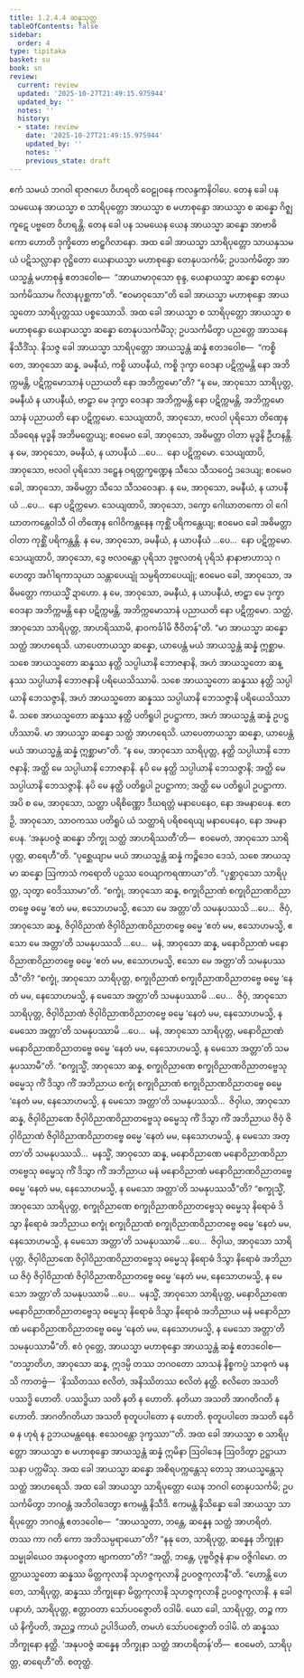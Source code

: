 ```yaml
---
title: 1.2.4.4 ဆန္နသုတ္တ
tableOfContents: false
sidebar:
  order: 4
type: tipitaka
basket: su
book: sn
review:
  current: review
  updated: '2025-10-27T21:49:15.975944'
  updated_by: ''
  notes: ''
  history:
  - state: review
    date: '2025-10-27T21:49:15.975944'
    updated_by: ''
    notes: ''
    previous_state: draft
---
```



<ReviewStatus review={frontmatter.review} showDetails={true} />

<HypothesisAnnotation frontmatter={frontmatter} />

<DynamicBreadcrumb />

<Division number="87" book="sn" e="ch" v="18" p="294">

<Paragraph number="384" book="sn">
ဧကံ သမယံ ဘဂဝါ ရာဇဂဟေ ဝိဟရတိ ဝေဠုဝနေ ကလန္ဒကနိဝါပေ. တေန ခေါ ပန သမယေန အာယသ္မာ စ သာရိပုတ္တော အာယသ္မာ စ မဟာစုန္ဒော အာယသ္မာ စ ဆန္နော ဂိဇ္ဈကူဋေ ပဗ္ဗတေ ဝိဟရန္တိ. တေန ခေါ ပန သမယေန ယေန အာယသ္မာ ဆန္နော အာဗာဓိကော ဟောတိ ဒုက္ခိတော ဗာဠှဂိလာနော. အထ ခေါ အာယသ္မာ သာရိပုတ္တော သာယနှသမယံ ပဋိသလ္လာနာ ဝုဋ္ဌိတော ယေနာယသ္မာ မဟာစုန္ဒော တေနုပသင်္ကမိ; ဥပသင်္ကမိတွာ အာယသ္မန္တံ မဟာစုန္ဒံ ဧတဒဝေါစ—  “အာယာမာဝုသော စုန္ဒ, ယေနာယသ္မာ ဆန္နော တေနုပသင်္ကမိဿာမ ဂိလာနပုစ္ဆကာ”တိ. “ဧဝမာဝုသော”တိ ခေါ အာယသ္မာ မဟာစုန္ဒော အာယသ္မတော သာရိပုတ္တဿ ပစ္စဿောသိ.
</Paragraph>

<Paragraph number="385" book="sn">
အထ ခေါ အာယသ္မာ စ သာရိပုတ္တော အာယသ္မာ စ မဟာစုန္ဒော ယေနာယသ္မာ ဆန္နော တေနုပသင်္ကမိံသု; ဥပသင်္ကမိတွာ ပညတ္တေ အာသနေ နိသီဒိံသု. နိသဇ္ဇ ခေါ အာယသ္မာ သာရိပုတ္တော အာယသ္မန္တံ ဆန္နံ ဧတဒဝေါစ—  “ကစ္စိ တေ, အာဝုသော ဆန္န, ခမနီယံ, ကစ္စိ ယာပနီယံ, ကစ္စိ ဒုက္ခာ ဝေဒနာ ပဋိက္ကမန္တိ နော အဘိက္ကမန္တိ, ပဋိက္ကမောသာနံ ပညာယတိ နော အဘိက္ကမော”တိ?
</Paragraph>

<Paragraph number="386" book="sn">
“န မေ, အာဝုသော သာရိပုတ္တ, ခမနီယံ န ယာပနီယံ, ဗာဠှာ မေ ဒုက္ခာ ဝေဒနာ အဘိက္ကမန္တိ နော ပဋိက္ကမန္တိ, အဘိက္ကမောသာနံ ပညာယတိ နော ပဋိက္ကမော. သေယျထာပိ, အာဝုသော, ဗလဝါ ပုရိသော တိဏှေန သိခရေန မုဒ္ဓနိ အဘိမတ္ထေယျ; ဧဝမေဝ ခေါ, အာဝုသော, အဓိမတ္တာ ဝါတာ မုဒ္ဓနိ ဦဟနန္တိ. န မေ, အာဝုသော, ခမနီယံ, န ယာပနီယံ …ပေ…  နော ပဋိက္ကမော. သေယျထာပိ, အာဝုသော, ဗလဝါ ပုရိသော ဒဠှေန ဝရတ္တက္ခဏ္ဍေန သီသေ သီသဝေဌံ ဒဒေယျ; ဧဝမေဝ ခေါ, အာဝုသော, အဓိမတ္တာ သီသေ သီသဝေဒနာ. န မေ, အာဝုသော, ခမနီယံ, န ယာပနီယံ …ပေ…  နော ပဋိက္ကမော. သေယျထာပိ, အာဝုသော, ဒက္ခော ဂေါဃာတကော ဝါ ဂေါဃာတကန္တေဝါသီ ဝါ တိဏှေန ဂေါဝိကန္တနေန ကုစ္ဆိံ ပရိကန္တေယျ; ဧဝမေဝ ခေါ အဓိမတ္တာ ဝါတာ ကုစ္ဆိံ ပရိကန္တန္တိ. န မေ, အာဝုသော, ခမနီယံ, န ယာပနီယံ …ပေ…  နော ပဋိက္ကမော. သေယျထာပိ, အာဝုသော, ဒွေ ဗလဝန္တော ပုရိသာ ဒုဗ္ဗလတရံ ပုရိသံ နာနာဗာဟာသု ဂဟေတွာ အင်္ဂါရကာသုယာ သန္တာပေယျုံ သမ္ပရိတာပေယျုံ; ဧဝမေဝ ခေါ, အာဝုသော, အဓိမတ္တော ကာယသ္မိံ ဍာဟော. န မေ, အာဝုသော, ခမနီယံ, န ယာပနီယံ, ဗာဠှာ မေ ဒုက္ခာ ဝေဒနာ အဘိက္ကမန္တိ နော ပဋိက္ကမန္တိ, အဘိက္ကမောသာနံ ပညာယတိ နော ပဋိက္ကမော. သတ္ထံ, အာဝုသော သာရိပုတ္တ, အာဟရိဿာမိ, နာဝကင်္ခါမိ ဇီဝိတန်”တိ.
</Paragraph>

<Paragraph number="387" book="sn">
“မာ အာယသ္မာ ဆန္နော သတ္ထံ အာဟရေသိ. ယာပေတာယသ္မာ ဆန္နော, ယာပေန္တံ မယံ အာယသ္မန္တံ ဆန္နံ ဣစ္ဆာမ. သစေ အာယသ္မတော ဆန္နဿ နတ္ထိ သပ္ပါယာနိ ဘောဇနာနိ, အဟံ အာယသ္မတော ဆန္နဿ သပ္ပါယာနိ ဘောဇနာနိ ပရိယေသိဿာမိ. သစေ အာယသ္မတော ဆန္နဿ နတ္ထိ သပ္ပါယာနိ ဘေသဇ္ဇာနိ, အဟံ အာယသ္မတော ဆန္နဿ သပ္ပါယာနိ ဘေသဇ္ဇာနိ ပရိယေသိဿာမိ. သစေ အာယသ္မတော ဆန္နဿ နတ္ထိ ပတိရူပါ ဥပဋ္ဌာကာ, အဟံ အာယသ္မန္တံ ဆန္နံ ဥပဋ္ဌဟိဿာမိ. မာ အာယသ္မာ ဆန္နော သတ္ထံ အာဟရေသိ. ယာပေတာယသ္မာ ဆန္နော, ယာပေန္တံ မယံ အာယသ္မန္တံ ဆန္နံ ဣစ္ဆာမာ”တိ.
</Paragraph>

<Paragraph number="388" book="sn">
“န မေ, အာဝုသော သာရိပုတ္တ, နတ္ထိ သပ္ပါယာနိ ဘောဇနာနိ; အတ္ထိ မေ သပ္ပါယာနိ ဘောဇနာနိ. နပိ မေ နတ္ထိ သပ္ပါယာနိ ဘေသဇ္ဇာနိ; အတ္ထိ မေ သပ္ပါယာနိ ဘေသဇ္ဇာနိ. နပိ မေ နတ္ထိ ပတိရူပါ ဥပဋ္ဌာကာ; အတ္ထိ မေ ပတိရူပါ ဥပဋ္ဌာကာ. အပိ စ မေ, အာဝုသော, သတ္ထာ ပရိစိဏ္ဏော ဒီဃရတ္တံ မနာပေနေဝ, နော အမနာပေန. ဧတဉှိ, အာဝုသော, သာဝကဿ ပတိရူပံ ယံ သတ္ထာရံ ပရိစရေယျ မနာပေနေဝ, နော အမနာပေန. ‘အနုပဝဇ္ဇံ ဆန္နော ဘိက္ခု သတ္ထံ အာဟရိဿတီ’တိ—  ဧဝမေတံ, အာဝုသော သာရိပုတ္တ, ဓာရေဟီ”တိ.
</Paragraph>

<Paragraph number="389" book="sn">
“ပုစ္ဆေယျာမ မယံ အာယသ္မန္တံ ဆန္နံ ကဉ္စိဒေဝ ဒေသံ, သစေ အာယသ္မာ ဆန္နော ဩကာသံ ကရောတိ ပဉှဿ ဝေယျာကရဏာယာ”တိ. “ပုစ္ဆာဝုသော သာရိပုတ္တ, သုတွာ ဝေဒိဿာမာ”တိ.
</Paragraph>

<Paragraph number="390" book="sn">
“စက္ခုံ, အာဝုသော ဆန္န, စက္ခုဝိညာဏံ စက္ခုဝိညာဏဝိညာတဗ္ဗေ ဓမ္မေ ‘ဧတံ မမ, ဧသောဟမသ္မိ, ဧသော မေ အတ္တာ’တိ သမနုပဿသိ …ပေ…  ဇိဝှံ, အာဝုသော ဆန္န, ဇိဝှါဝိညာဏံ ဇိဝှါဝိညာဏဝိညာတဗ္ဗေ ဓမ္မေ ‘ဧတံ မမ, ဧသောဟမသ္မိ, ဧသော မေ အတ္တာ’တိ သမနုပဿသိ …ပေ…  မနံ, အာဝုသော ဆန္န, မနောဝိညာဏံ မနောဝိညာဏဝိညာတဗ္ဗေ ဓမ္မေ ‘ဧတံ မမ, ဧသောဟမသ္မိ, ဧသော မေ အတ္တာ’တိ သမနုပဿသီ”တိ?
</Paragraph>

<Paragraph number="391" book="sn">
“စက္ခုံ, အာဝုသော သာရိပုတ္တ, စက္ခုဝိညာဏံ စက္ခုဝိညာဏဝိညာတဗ္ဗေ ဓမ္မေ ‘နေတံ မမ, နေသောဟမသ္မိ, န မေသော အတ္တာ’တိ သမနုပဿာမိ …ပေ…  ဇိဝှံ, အာဝုသော သာရိပုတ္တ, ဇိဝှါဝိညာဏံ ဇိဝှါဝိညာဏဝိညာတဗ္ဗေ ဓမ္မေ ‘နေတံ မမ, နေသောဟမသ္မိ, န မေသော အတ္တာ’တိ သမနုပဿာမိ …ပေ…  မနံ, အာဝုသော သာရိပုတ္တ, မနောဝိညာဏံ မနောဝိညာဏဝိညာတဗ္ဗေ ဓမ္မေ ‘နေတံ မမ, နေသောဟမသ္မိ, န မေသော အတ္တာ’တိ သမနုပဿာမီ”တိ.
</Paragraph>

<Paragraph number="392" book="sn">
“စက္ခုသ္မိံ, အာဝုသော ဆန္န, စက္ခုဝိညာဏေ စက္ခုဝိညာဏဝိညာတဗ္ဗေသု ဓမ္မေသု ကိံ ဒိသွာ ကိံ အဘိညာယ စက္ခုံ စက္ခုဝိညာဏံ စက္ခုဝိညာဏဝိညာတဗ္ဗေ ဓမ္မေ ‘နေတံ မမ, နေသောဟမသ္မိ, န မေသော အတ္တာ’တိ သမနုပဿသိ…  ဇိဝှါယ, အာဝုသော ဆန္န, ဇိဝှါဝိညာဏေ ဇိဝှါဝိညာဏဝိညာတဗ္ဗေသု ဓမ္မေသု ကိံ ဒိသွာ ကိံ အဘိညာယ ဇိဝှံ ဇိဝှါဝိညာဏံ ဇိဝှါဝိညာဏဝိညာတဗ္ဗေ ဓမ္မေ ‘နေတံ မမ, နေသောဟမသ္မိ, န မေသော အတ္တာ’တိ သမနုပဿသိ…  မနသ္မိံ, အာဝုသော ဆန္န, မနောဝိညာဏေ မနောဝိညာဏဝိညာတဗ္ဗေသု ဓမ္မေသု ကိံ ဒိသွာ ကိံ အဘိညာယ မနံ မနောဝိညာဏံ မနောဝိညာဏဝိညာတဗ္ဗေ ဓမ္မေ ‘နေတံ မမ, နေသောဟမသ္မိ, န မေသော အတ္တာ’တိ သမနုပဿသီ”တိ?
</Paragraph>

<Paragraph number="393" book="sn">
“စက္ခုသ္မိံ, အာဝုသော သာရိပုတ္တ, စက္ခုဝိညာဏေ စက္ခုဝိညာဏဝိညာတဗ္ဗေသု ဓမ္မေသု နိရောဓံ ဒိသွာ နိရောဓံ အဘိညာယ စက္ခုံ စက္ခုဝိညာဏံ စက္ခုဝိညာဏဝိညာတဗ္ဗေ ဓမ္မေ ‘နေတံ မမ, နေသောဟမသ္မိ, န မေသော အတ္တာ’တိ သမနုပဿာမိ …ပေ…  ဇိဝှါယ, အာဝုသော သာရိပုတ္တ, ဇိဝှါဝိညာဏေ ဇိဝှါဝိညာဏဝိညာတဗ္ဗေသု ဓမ္မေသု နိရောဓံ ဒိသွာ နိရောဓံ အဘိညာယ ဇိဝှံ ဇိဝှါဝိညာဏံ ဇိဝှါဝိညာဏဝိညာတဗ္ဗေ ဓမ္မေ ‘နေတံ မမ, နေသောဟမသ္မိ, န မေသော အတ္တာ’တိ သမနုပဿာမိ …ပေ…  မနသ္မိံ, အာဝုသော သာရိပုတ္တ, မနောဝိညာဏေ မနောဝိညာဏဝိညာတဗ္ဗေသု ဓမ္မေသု နိရောဓံ ဒိသွာ နိရောဓံ အဘိညာယ မနံ မနောဝိညာဏံ မနောဝိညာဏဝိညာတဗ္ဗေ ဓမ္မေ ‘နေတံ မမ, နေသောဟမသ္မိ, န မေသော အတ္တာ’တိ သမနုပဿာမီ”တိ.
</Paragraph>

<Paragraph number="394" book="sn">
ဧဝံ ဝုတ္တေ, အာယသ္မာ မဟာစုန္ဒော အာယသ္မန္တံ ဆန္နံ ဧတဒဝေါစ—  “တသ္မာတိဟ, အာဝုသော ဆန္န, ဣဒမ္ပိ တဿ ဘဂဝတော သာသနံ နိစ္စကပ္ပံ သာဓုကံ မနသိ ကာတဗ္ဗံ—  ‘နိဿိတဿ စလိတံ, အနိဿိတဿ စလိတံ နတ္ထိ. စလိတေ အသတိ ပဿဒ္ဓိ ဟောတိ. ပဿဒ္ဓိယာ သတိ နတိ န ဟောတိ. နတိယာ အသတိ အာဂတိဂတိ န ဟောတိ. အာဂတိဂတိယာ အသတိ စုတူပပါတော န ဟောတိ. စုတူပပါတေ အသတိ နေဝိဓ န ဟုရံ န ဥဘယမန္တရေန. ဧသေဝန္တော ဒုက္ခဿာ’”တိ.
</Paragraph>

<Paragraph number="395" book="sn">
အထ ခေါ အာယသ္မာ စ သာရိပုတ္တော အာယသ္မာ စ မဟာစုန္ဒော အာယသ္မန္တံ ဆန္နံ ဣမိနာ ဩဝါဒေန ဩဝဒိတွာ ဥဋ္ဌာယာသနာ ပက္ကမိံသု. အထ ခေါ အာယသ္မာ ဆန္နော အစိရပက္ကန္တေသု တေသု အာယသ္မန္တေသု သတ္ထံ အာဟရေသိ.
</Paragraph>

<Paragraph number="396" book="sn">
အထ ခေါ အာယသ္မာ သာရိပုတ္တော ယေန ဘဂဝါ တေနုပသင်္ကမိ; ဥပသင်္ကမိတွာ ဘဂဝန္တံ အဘိဝါဒေတွာ ဧကမန္တံ နိသီဒိ. ဧကမန္တံ နိသိန္နော ခေါ အာယသ္မာ သာရိပုတ္တော ဘဂဝန္တံ ဧတဒဝေါစ—  “အာယသ္မတာ, ဘန္တေ, ဆန္နေန သတ္ထံ အာဟရိတံ. တဿ ကာ ဂတိ ကော အဘိသမ္ပရာယော”တိ? “နနု တေ, သာရိပုတ္တ, ဆန္နေန ဘိက္ခုနာ သမ္မုခါယေဝ အနုပဝဇ္ဇတာ ဗျာကတာ”တိ? “အတ္ထိ, ဘန္တေ, ပုဗ္ဗဝိဇ္ဇနံ နာမ ဝဇ္ဇိဂါမော. တတ္ထာယသ္မတော ဆန္နဿ မိတ္တကုလာနိ သုဟဇ္ဇကုလာနိ ဥပဝဇ္ဇကုလာနီ”တိ. “ဟောန္တိ ဟေတေ, သာရိပုတ္တ, ဆန္နဿ ဘိက္ခုနော မိတ္တကုလာနိ သုဟဇ္ဇကုလာနိ ဥပဝဇ္ဇကုလာနိ. န ခေါ ပနာဟံ, သာရိပုတ္တ, ဧတ္တာဝတာ သော်ပဝဇ္ဇောတိ ဝဒါမိ. ယော ခေါ, သာရိပုတ္တ, တဉ္စ ကာယံ နိက္ခိပတိ, အညဉ္စ ကာယံ ဥပါဒိယတိ, တမဟံ သော်ပဝဇ္ဇောတိ ဝဒါမိ. တံ ဆန္နဿ ဘိက္ခုနော နတ္ထိ. ‘အနုပဝဇ္ဇံ ဆန္နေန ဘိက္ခုနာ သတ္ထံ အာဟရိတန်’တိ—  ဧဝမေတံ, သာရိပုတ္တ, ဓာရေဟီ”တိ.

</Paragraph>
</Division>

<Paragraph number="397" type="center" book="sn">
စတုတ္ထံ.
</Paragraph>